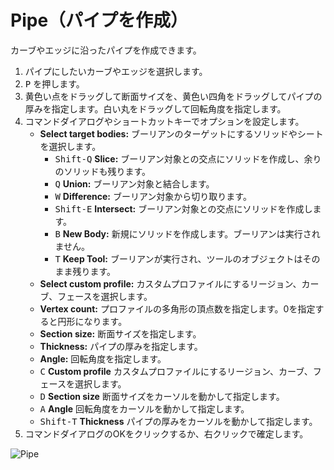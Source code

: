 
# Pipe（パイプを作成）

<Reference shortcut="P" command="Pipe" button="コマンドバー右" />

カーブやエッジに沿ったパイプを作成できます。

1. パイプにしたいカーブやエッジを選択します。
2. <kbd>P</kbd> を押します。
3. 黄色い点をドラッグして断面サイズを、黄色い四角をドラッグしてパイプの厚みを指定します。白い丸をドラッグして回転角度を指定します。
4. コマンドダイアログやショートカットキーでオプションを設定します。
     - **Select target bodies:** ブーリアンのターゲットにするソリッドやシートを選択します。
          - <kbd>Shift-Q</kbd> **Slice:** ブーリアン対象との交点にソリッドを作成し、余りのソリッドも残ります。
          - <kbd>Q</kbd> **Union:** ブーリアン対象と結合します。
          - <kbd>W</kbd> **Difference:** ブーリアン対象から切り取ります。
          - <kbd>Shift-E</kbd> **Intersect:** ブーリアン対象との交点にソリッドを作成します。
          - <kbd>B</kbd> **New Body:** 新規にソリッドを作成します。ブーリアンは実行されません。
          - <kbd>T</kbd> **Keep Tool:** ブーリアンが実行され、ツールのオブジェクトはそのまま残ります。
     - **Select custom profile:** カスタムプロファイルにするリージョン、カーブ、フェースを選択します。
     - **Vertex count:** プロファイルの多角形の頂点数を指定します。0を指定すると円形になります。
     - **Section size:** 断面サイズを指定します。
     - **Thickness:** パイプの厚みを指定します。
     - **Angle:** 回転角度を指定します。
     - <kbd>C</kbd> **Custom profile** カスタムプロファイルにするリージョン、カーブ、フェースを選択します。
     - <kbd>D</kbd> **Section size** 断面サイズをカーソルを動かして指定します。
     - <kbd>A</kbd> **Angle** 回転角度をカーソルを動かして指定します。
     - <kbd>Shift-T</kbd> **Thickness** パイプの厚みをカーソルを動かして指定します。
5. コマンドダイアログのOKをクリックするか、右クリックで確定します。

![Pipe](/img/pipe.gif)



